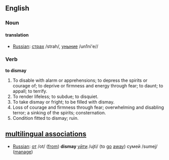 ==English==

===Noun===

====translation====
*[[Russian]]: [[:ru:страх|страх]] /strah/, [[:ru:уныние|уныние]] /un1ni'e//  

===Verb===

'''to dismay'''

#To disable with alarm or apprehensions; to depress the spirits or courage of; to deprive or firmness and energy through fear; to daunt; to appall; to terrify.
#To render lifeless; to subdue; to disquiet.
#To take dismay or fright; to be filled with dismay.
#Loss of courage and firmness through fear; overwhelming and disabling terror; a sinking of the spirits; consternation.
#Condition fitted to dismay; ruin.

==[[multilingual associations]]==
*[[Russian]]: [[:ru:от|от]] /ot/ ([[from]]) '''dismay''' [[:ru:уйти|уйти]] /ujti/ (to [[go]] [[away]]) сумей  /sumej/ ([[manage]])